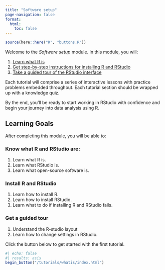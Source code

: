 ```yaml
---
title: "Software setup"
page-navigation: false
format:
  html: 
    toc: false
---
```


```r
source(here::here("R", "buttons.R"))
```

Welcome to the *Software setup* module. In this module, you will:

1. [Learn what R is](/tutorials/whatis/index.qmd)
2. [Get step-by-step instructions for installing R and RStudio](/tutorials/install/index.qmd)
3. [Take a guided tour of the RStudio interface](/tutorials/guidedtour/index.qmd)

Each tutorial will comprise a series of interactive lessons with practice problems embedded throughout. Each tutorial section should be wrapped up with a knowledge quiz.

By the end, you'll be ready to start working in RStudio with confidence and begin your journey into data analysis using R.

## Learning Goals

After completing this module, you will be able to:

### Know what R and RStudio are:

1.  Learn what R is. 
2.  Learn what RStudio is. 
3.  Learn what open-source software is. 

### Install R and RStudio

1.  Learn how to install R.
2.  Learn how to install RStudio.
3.  Learn what to do if installing R and RStudio fails. 

### Get a guided tour

1.  Understand the R-studio layout 
2.  Learn how to change settings in RStudio.

Click the button below to get started with the first tutorial.

```r
#| echo: false
#| results: asis
begin_button("/tutorials/whatis/index.html")
```
